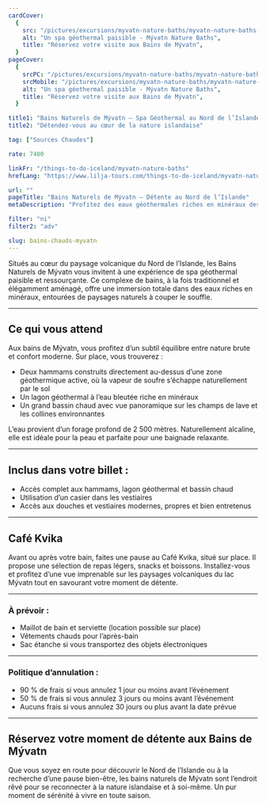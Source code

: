 ```yaml
---
cardCover:
  {
    src: "/pictures/excursions/myvatn-nature-baths/myvatn-nature-baths-card.webp",
    alt: "Un spa géothermal paisible - Mývatn Nature Baths",
    title: "Réservez votre visite aux Bains de Mývatn",
  }
pageCover:
  {
    srcPC: "/pictures/excursions/myvatn-nature-baths/myvatn-nature-baths-header-pc.webp",
    srcMobile: "/pictures/excursions/myvatn-nature-baths/myvatn-nature-baths-header-mobile.webp",
    alt: "Un spa géothermal paisible - Mývatn Nature Baths",
    title: "Réservez votre visite aux Bains de Mývatn",
  }

title1: "Bains Naturels de Mývatn – Spa Géothermal au Nord de l’Islande"
title2: "Détendez-vous au cœur de la nature islandaise"

tag: ["Sources Chaudes"]

rate: 7400

linkFr: "/things-to-do-iceland/myvatn-nature-baths"
hrefLang: "https://www.lilja-tours.com/things-to-do-iceland/myvatn-nature-baths"

url: ""
pageTitle: "Bains Naturels de Mývatn – Détente au Nord de l’Islande"
metaDescription: "Profitez des eaux géothermales riches en minéraux des bains de Mývatn. Détente, nature volcanique, vue panoramique et confort moderne au Nord de l’Islande."

filter: "ni"
filter2: "adv"

slug: bains-chauds-myvatn
---
```


Situés au cœur du paysage volcanique du Nord de l’Islande, les Bains Naturels de Mývatn vous invitent à une expérience de spa géothermal paisible et ressourçante. Ce complexe de bains, à la fois traditionnel et élégamment aménagé, offre une immersion totale dans des eaux riches en minéraux, entourées de paysages naturels à couper le souffle.

---

## Ce qui vous attend

Aux bains de Mývatn, vous profitez d’un subtil équilibre entre nature brute et confort moderne. Sur place, vous trouverez :

- Deux hammams construits directement au-dessus d’une zone géothermique active, où la vapeur de soufre s’échappe naturellement par le sol
- Un lagon géothermal à l’eau bleutée riche en minéraux
- Un grand bassin chaud avec vue panoramique sur les champs de lave et les collines environnantes

L’eau provient d’un forage profond de 2 500 mètres. Naturellement alcaline, elle est idéale pour la peau et parfaite pour une baignade relaxante.

---

## Inclus dans votre billet :

- Accès complet aux hammams, lagon géothermal et bassin chaud
- Utilisation d’un casier dans les vestiaires
- Accès aux douches et vestiaires modernes, propres et bien entretenus

---

## Café Kvika

Avant ou après votre bain, faites une pause au Café Kvika, situé sur place. Il propose une sélection de repas légers, snacks et boissons. Installez-vous et profitez d’une vue imprenable sur les paysages volcaniques du lac Mývatn tout en savourant votre moment de détente.

---

### À prévoir :

- Maillot de bain et serviette (location possible sur place)
- Vêtements chauds pour l’après-bain
- Sac étanche si vous transportez des objets électroniques

---

### Politique d’annulation :

- 90 % de frais si vous annulez 1 jour ou moins avant l’événement
- 50 % de frais si vous annulez 3 jours ou moins avant l’événement
- Aucuns frais si vous annulez 30 jours ou plus avant la date prévue

---

## Réservez votre moment de détente aux Bains de Mývatn

Que vous soyez en route pour découvrir le Nord de l’Islande ou à la recherche d’une pause bien-être, les bains naturels de Mývatn sont l’endroit rêvé pour se reconnecter à la nature islandaise et à soi-même. Un pur moment de sérénité à vivre en toute saison.

<script
  type="text/javascript"
  src="https://widgets.bokun.io/assets/javascripts/apps/build/BokunWidgetsLoader.js?bookingChannelUUID=97236c68-b945-4a96-8587-660bdc4c45fd"
  async
></script>

<div
  class="bokunWidget"
  data-src="https://widgets.bokun.io/online-sales/97236c68-b945-4a96-8587-660bdc4c45fd/experience-calendar/28946"
></div>
